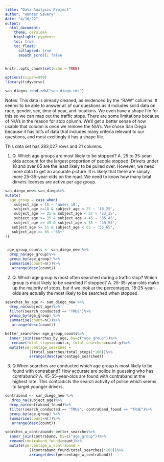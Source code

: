 ```yaml
---
title: "Data Analysis Project"
author: "Hunter Savery"
date: "4/16/22"
output:
  html_document:
    theme: cerulean
    highlight: pygments
    toc: true
    toc_float:
      collapsed: true
      smooth_scroll: false
---
```


```r
knitr::opts_chunk$set(echo = TRUE)
```

```r
options(scipen=999)
library(tidyverse)
```

```r
san_diego<-read_rds("san_diego.rds")
```

Notes: This data is already cleaned, as evidenced by the "RAW" columns. It seems to be able to answer all of our questions as it includes solid data on race, gender, sex, time of year, and locations. We even have a shape file for this so we can map out the traffic stops. There are some limitations because of N/A's in the reason for stop column. We'll get a better sense of how usable that column is once we remove the N/A's. We chose San Diego because it has lot's of data that includes many criteria relevant to our questions, and most excitingly it has a shape file. 

This data set has 383,027 rows and 21 columns. 


1. Q. Which age groups are most likely to be stopped? 
    A. 25 to 35-year-olds account for the largest proportion of people stopped. Drivers under 18 and over 65 are the least likely to be pulled over. However, we need more data to get an accurate picture. It is likely that there are simply more 25-35-year-olds on the road. We need to know how many total dirvers licenses are active per age group.

```r



san_diego_new<-san_diego%>%
mutate(
  age_group = case_when(
    subject_age < 18 ~ 'under_18',
    subject_age >=18 & subject_age < 25 ~ '18_25',
    subject_age >= 25 & subject_age < 35 ~ '23_35',
    subject_age >= 35 & subject_age < 45 ~ '35_45',
    subject_age >= 45 & subject_age < 55 ~ '45_55',
   subject_age >= 55 & subject_age < 65 ~ '55_65',
   subject_age >= 65 ~'65+'
))

  
 age_group_counts <- san_diego_new %>%
  drop_na(age_group)%>%
  group_by(age_group) %>%
  summarise(count=n())%>%
   arrange(desc(count))

```

2. Q. Which age group is most often searched during a traffic stop? Which group is most likely to be searched if stopped?
A. 25-35-year-olds make up the majority of stops, but if we look at the percentages, 18-25-year-olds are actually the most likely to be searched when stopped.

```r

searches_by_age <- san_diego_new %>%
  drop_na(subject_age)%>%
  filter(search_conducted == "TRUE")%>%
  group_by(age_group) %>%
  summarise(count=n())%>%
   arrange(desc(count))

better_searches<-age_group_counts%>%
  inner_join(searches_by_age, by=c("age_group"))%>%
   rename(total_stops=count.x, total_searches=count.y)%>%
  mutate(percentage_searched = 
           ((total_searches/total_stops)*100))%>%
           arrange(desc(percentage_searched))

```

3. Q.When searches are conducted which age group is most likely to be found with contraband? How accurate are police in guessing who has contraband?
A. 45-55-year-olds are found with contraband at the highest rate. This contradicts the search activity of police which seems to target younger drivers. 

```r

contraband <- san_diego_new %>%
   drop_na(subject_age)%>%
  drop_na(contraband_found)%>%
  filter(search_conducted == "TRUE", contraband_found == "TRUE")%>%
  group_by(age_group) %>%
  summarise(count=n())%>%
   arrange(desc(count))

searches_w_contraband<-better_searches%>%
  inner_join(contraband, by=c("age_group"))%>%
  rename(contraband_found=count)%>%
  mutate(percentage_w_contraband = 
           ((contraband_found/total_searches)*100))%>%
           arrange(desc(percentage_w_contraband))

```
